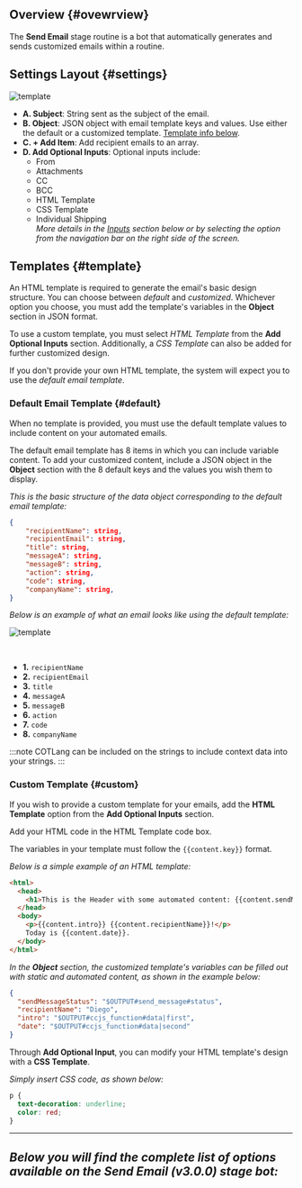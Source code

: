 
## Overview {#ovewrview}
The **Send Email** stage routine is a bot that automatically generates and sends customized emails within a routine.

## Settings Layout {#settings}

<div className="container">
<div className="row">
<div className="col col--6">

<div className="img_sizing_narrow">

![template](/img/bot_send_email_01v3.png)

</div>

</div>
<div className="col col--6">

- **<span className="badge badge--success">A.</span> Subject**: String sent as the subject of the email.
- **<span className="badge badge--success">B.</span> Object**: JSON object with email template keys and values. Use either the default or a customized template. [Template info below](#template).
- **<span className="badge badge--success">C.</span> + Add Item**: Add recipient emails to an array.
- **<span className="badge badge--success">D.</span> Add Optional Inputs**: Optional inputs include:
  - From
  - Attachments
  - CC
  - BCC
  - HTML Template
  - CSS Template
  - Individual Shipping<br/>_More details in the [Inputs](#inputs) section below or by selecting the option from the navigation bar on the right side of the screen._

</div>

</div>
</div>

## Templates {#template}
An HTML template is required to generate the email's basic design structure. You can choose between _default_ and _customized_. Whichever option you choose, you must add the template's variables in the **Object** section in JSON format.

To use a custom template, you must select _HTML Template_ from the **Add Optional Inputs** section. Additionally, a _CSS Template_ can also be added for further customized design.

If you don't provide your own HTML template, the system will expect you to use the _default email template_.

### Default Email Template {#default}
When no template is provided, you must use the default template values to include content on your automated emails.

The default email template has 8 items in which you can include variable content. To add your customized content, include a JSON object in the **Object** section with the 8 default keys and the values you wish them to display.

_This is the basic structure of the data object corresponding to the default email template:_

```json
{
    "recipientName": string,
    "recipientEmail": string,
    "title": string,
    "messageA": string,
    "messageB": string,
    "action": string,
    "code": string,
    "companyName": string,
}
```

_Below is an example of what an email looks like using the default template:_

<div className="container">
<div className="row">
<div className="col col--6">

<div className="img_sizing_narrow">

![template](/img/bot_send_email_00v3.png)

</div>
</div>

<div className="col col--6">
<br/>

- **<span className="badge badge--danger">1.</span>** `recipientName`
- **<span className="badge badge--danger">2.</span>** `recipientEmail`
- **<span className="badge badge--danger">3.</span>** `title`
- **<span className="badge badge--danger">4.</span>** `messageA`
- **<span className="badge badge--danger">5.</span>** `messageB`
- **<span className="badge badge--danger">6.</span>** `action`
- **<span className="badge badge--danger">7.</span>** `code`
- **<span className="badge badge--danger">8.</span>** `companyName`

</div>

</div>
</div>

:::note
COTLang can be included on the strings to include context data into your strings.
:::

### Custom Template {#custom}
If you wish to provide a custom template for your emails, add the **HTML Template** option from the **Add Optional Inputs** section.

Add your HTML code in the HTML Template code box.

The variables in your template must follow the `{{content.key}}` format.

_Below is a simple example of an HTML template:_

```html
<html>
  <head>
    <h1>This is the Header with some automated content: {{content.sendMessageStatus}}</h1>
  </head>
  <body>
    <p>{{content.intro}} {{content.recipientName}}!</p>
    Today is {{content.date}}.
  </body>
</html>
```

_In the **Object** section, the customized template's variables can be filled out with static and automated content, as shown in the example below:_

```json
{
  "sendMessageStatus": "$OUTPUT#send_message#status",
  "recipientName": "Diego",
  "intro": "$OUTPUT#ccjs_function#data|first",
  "date": "$OUTPUT#ccjs_function#data|second"
}
```

Through **Add Optional Input**, you can modify your HTML template's design with a **CSS Template**.

_Simply insert CSS code, as shown below:_ 

```css
p {
  text-decoration: underline;
  color: red;
}
```


---
_Below you will find the complete list of options available on the Send Email (v3.0.0) stage bot:_
---
